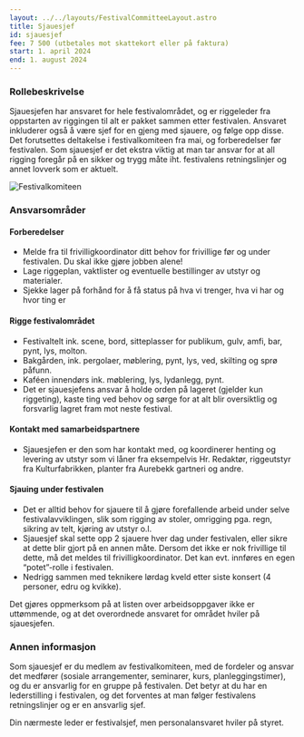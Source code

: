 ```yaml
---
layout: ../../layouts/FestivalCommitteeLayout.astro
title: Sjauesjef
id: sjauesjef
fee: 7 500 (utbetales mot skattekort eller på faktura)
start: 1. april 2024
end: 1. august 2024
---
```


### Rollebeskrivelse

Sjauesjefen har ansvaret for hele festivalområdet, og er riggeleder fra oppstarten av riggingen til alt er pakket sammen etter festivalen. Ansvaret inkluderer også å være sjef for en gjeng med sjauere, og følge opp disse. Det forutsettes deltakelse i festivalkomiteen fra mai, og forberedelser før festivalen. Som sjauesjef er det ekstra viktig at man tar ansvar for at all rigging foregår på en sikker og trygg måte iht. festivalens retningslinjer og annet lovverk som er aktuelt.

<img
  src="/festivalkomite/sjauesjef.jpg"
  alt="Festivalkomiteen"
  class="rounded-lg shadow-lg"
/>

### Ansvarsområder

#### Forberedelser

- Melde fra til frivilligkoordinator ditt behov for frivillige før og under festivalen. Du skal ikke gjøre jobben alene!
- Lage riggeplan, vaktlister og eventuelle bestillinger av utstyr og materialer.
- Sjekke lager på forhånd for å få status på hva vi trenger, hva vi har og hvor ting er

#### Rigge festivalområdet

- Festivaltelt ink. scene, bord, sitteplasser for publikum, gulv, amfi, bar, pynt, lys, molton.
- Bakgården, ink. pergolaer, møblering, pynt, lys, ved, skilting og sprø påfunn.
- Kaféen innendørs ink. møblering, lys, lydanlegg, pynt.
- Det er sjauesjefens ansvar å holde orden på lageret (gjelder kun riggeting), kaste ting ved behov og sørge for at alt blir oversiktlig og forsvarlig lagret fram mot neste festival.

#### Kontakt med samarbeidspartnere

- Sjauesjefen er den som har kontakt med, og koordinerer henting og levering av utstyr som vi låner fra eksempelvis Hr. Redaktør, riggeutstyr fra Kulturfabrikken, planter fra Aurebekk gartneri og andre.

#### Sjauing under festivalen

- Det er alltid behov for sjauere til å gjøre forefallende arbeid under selve festivalavviklingen, slik som rigging av stoler, omrigging pga. regn, sikring av telt, kjøring av utstyr o.l.
- Sjauesjef skal sette opp 2 sjauere hver dag under festivalen, eller sikre at dette blir gjort på en annen måte. Dersom det ikke er nok frivillige til dette, må det meldes til frivilligkoordinator. Det kan evt. innføres en egen “potet”-rolle i festivalen.
- Nedrigg sammen med teknikere lørdag kveld etter siste konsert (4 personer, edru og kvikke).

Det gjøres oppmerksom på at listen over arbeidsoppgaver ikke er uttømmende, og at det overordnede ansvaret for området hviler på sjauesjefen.

### Annen informasjon

Som sjauesjef er du medlem av festivalkomiteen, med de fordeler og ansvar det medfører (sosiale arrangementer, seminarer, kurs, planleggingstimer), og du er ansvarlig for en gruppe på festivalen. Det betyr at du har en lederstilling i festivalen, og det forventes at man følger festivalens retningslinjer og er en ansvarlig sjef.

Din nærmeste leder er festivalsjef, men personalansvaret hviler på styret.
